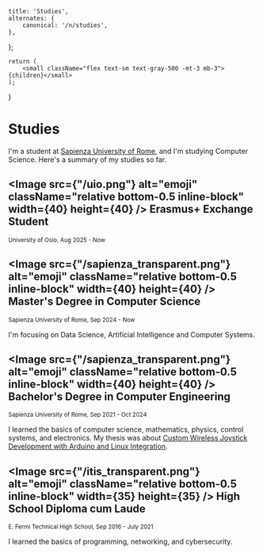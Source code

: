 
    title: 'Studies',
    alternates: {
        canonical: '/n/studies',
    },
};

    return (
        <small className="flex text-sm text-gray-500 -mt-3 mb-3">{children}</small>
    );
}

# Studies

<AnimatedName />

I'm a student at [Sapienza University of Rome](https://www.uniroma1.it), and I'm studying Computer Science. Here's a summary of my studies so far.

## <Image src={"/uio.png"} alt="emoji" className="relative bottom-0.5 inline-block" width={40} height={40} /> Erasmus+ Exchange Student

<Small>University of Oslo, Aug 2025 - Now</Small>

## <Image src={"/sapienza_transparent.png"} alt="emoji" className="relative bottom-0.5 inline-block" width={40} height={40} /> Master's Degree in Computer Science

<Small>Sapienza University of Rome, Sep 2024 - Now</Small>

I'm focusing on Data Science, Artificial Intelligence and Computer Systems.

## <Image src={"/sapienza_transparent.png"} alt="emoji" className="relative bottom-0.5 inline-block" width={40} height={40} /> Bachelor's Degree in Computer Engineering

<Small>Sapienza University of Rome, Sep 2021 - Oct 2024</Small>

I learned the basics of computer science, mathematics, physics, control systems, and electronics. My thesis was about [Custom Wireless Joystick Development with Arduino and Linux Integration](/bachelor_thesis.pdf).

 
## <Image src={"/itis_transparent.png"} alt="emoji" className="relative bottom-0.5 inline-block" width={35} height={35} /> High School Diploma cum Laude

<Small>E. Fermi Technical High School, Sep 2016 - July 2021</Small>

I learned the basics of programming, networking, and cybersecurity.